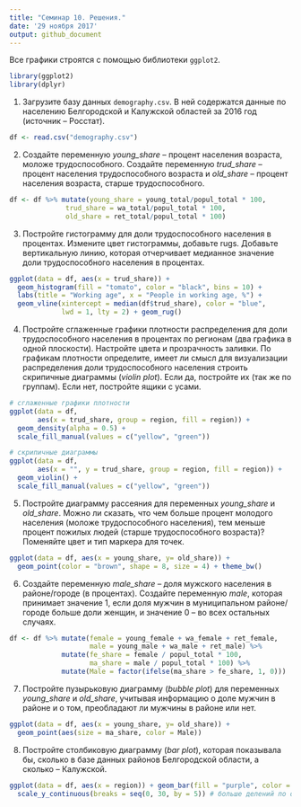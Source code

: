 ```yaml
---
title: "Семинар 10. Решения."
date: '29 ноября 2017'
output: github_document
---
```

Все графики строятся с помощью библиотеки `ggplot2`. 

```r
library(ggplot2)
library(dplyr)
```

1. Загрузите базу данных `demography.csv`. В ней содержатся данные по населению Белгородской и Калужской областей за 2016 год (источник -- Росстат).

```r
df <- read.csv("demography.csv")
```


2. Создайте переменную *young_share* -- процент населения возраста, моложе трудоспособного. Создайте переменную *trud_share* -- процент населения трудоспособного возраста и *old_share* -- процент населения возраста, старше трудоспособного.

```r
df <- df %>% mutate(young_share = young_total/popul_total * 100,
              trud_share = wa_total/popul_total * 100,
              old_share = ret_total/popul_total * 100)
```

3. Постройте гистограмму для доли трудоспособного населения в процентах. Измените цвет гистограммы, добавьте rugs. Добавьте вертикальную линию, которая отчерчивает медианное значение доли трудоспособного населения в процентах.

```r
ggplot(data = df, aes(x = trud_share)) + 
  geom_histogram(fill = "tomato", color = "black", bins = 10) +
  labs(title = "Working age", x = "People in working age, %") +
  geom_vline(xintercept = median(df$trud_share), color = "blue", 
             lwd = 1, lty = 2) + geom_rug()
```


4. Постройте сглаженные графики плотности распределения для доли трудоспособного населения в процентах по регионам (два графика в одной плоскости). Настройте цвета и прозрачность заливки. По графикам плотности определите, имеет ли смысл для визуализации распределения доли трудоспособного населения строить скрипичные диаграммы (*violin plot*). Если да, постройте их (так же по группам). Если нет, постройте ящики с усами. 

```r
# сглаженные графики плотности
ggplot(data = df, 
       aes(x = trud_share, group = region, fill = region)) +
  geom_density(alpha = 0.5) +
  scale_fill_manual(values = c("yellow", "green"))

# скрипичные диаграммы
ggplot(data = df, 
       aes(x = "", y = trud_share, group = region, fill = region)) +
  geom_violin() +
  scale_fill_manual(values = c("yellow", "green"))
```


5. Постройте диаграмму рассеяния для переменных *young_share* и *old_share*. Можно ли сказать, что чем больше процент молодого населения (моложе трудоспособного населения), тем меньше процент пожилых людей (старше трудоспособного возраста)? Поменяйте цвет и тип маркера для точек.

```r
ggplot(data = df, aes(x = young_share, y= old_share)) +
  geom_point(color = "brown", shape = 8, size = 4) + theme_bw()
```


6. Создайте переменную *male_share* -- доля мужского населения в районе/городе (в процентах). Создайте переменную *male*, которая принимает значение 1, если доля мужчин в муниципальном районе/городе больше доли женщин, и значение 0 -- во всех остальных случаях.

```r
df <- df %>% mutate(female = young_female + wa_female + ret_female,
                    male = young_male + wa_male + ret_male) %>% 
             mutate(fe_share = female / popul_total * 100,
                    ma_share = male / popul_total * 100) %>%
             mutate(Male = factor(ifelse(ma_share > fe_share, 1, 0)))
```


7. Постройте пузырьковую диаграмму (*bubble plot*) для переменных *young_share* и *old_share*, учитывая информацию о доле мужчин в районе и о том, преобладают ли мужчины в районе или нет.

```r
ggplot(data = df, aes(x = young_share, y= old_share)) +
  geom_point(aes(size = ma_share, color = Male))
```


8. Постройте столбиковую диаграмму (*bar plot*), которая показывала бы, сколько в базе данных районов Белгородской области, а сколько -- Калужской.

```r
ggplot(data = df, aes(x = region)) + geom_bar(fill = "purple", color = "black") + 
  scale_y_continuous(breaks = seq(0, 30, by = 5)) # больше делений по оси y
```

